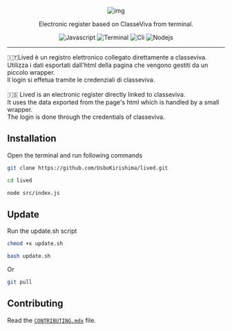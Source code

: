 
<div align='center'>

![img](https://media.discordapp.net/attachments/900399387467984986/953415042475388978/Senza_nome.png?width=751&height=350)


</div>

<p align='center'>Electronic register based on ClasseViva from terminal. </p>

<div align="center">

  ![Javascript](https://img.shields.io/badge/-Javascript-black?&logo=javascript)
  ![Terminal](https://img.shields.io/badge/-Terminal-black?&logo=windowsterminal)
  ![Cli](https://img.shields.io/badge/-Cli-black?&logo=shell)
  ![Nodejs](https://img.shields.io/badge/-Node.js-black?&logo=node.js)

</div>

---

<p>
🇮🇹Lived è un registro elettronico   collegato direttamente a classeviva.<br>
Utilizza i dati esportati dall'html della pagina che vengono gestiti da un piccolo wrapper.
<br>
Il login si effetua tramite le credenziali di classeviva.
<br>
<br>
🇮🇸 Lived is an electronic register directly linked to classeviva. <br>
It uses the data exported from the page's html which is handled by a small wrapper.
<br>
The login is done through the credentials of classeviva.
<br>
</p>

<h2>Installation</h2>
Open the terminal and run following commands

```sh
git clone https://github.com/UsboKirishima/lived.git

cd lived

node src/index.js
```

<h2>Update</h2>
Run the update.sh script

```sh
chmod +x update.sh

bash update.sh
```
Or
```sh
git pull
```

<h2>Contributing</h2>

Read the [`CONTRIBUTING.mdx`](https://github.com/UsboKirishima/lived/blob/main/CONTRIBUTING.mdx) file.